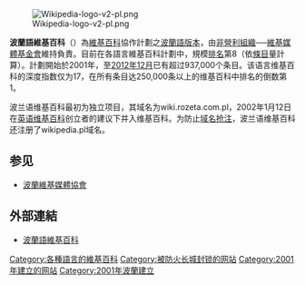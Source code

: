 [[File:Wikipedia-logo-v2-pl.png|right]]

'''波蘭語維基百科'''（{{lang|pl|Wikipedia polskojęzyczna}}）為[[維基百科|維基百科]]協作計劃之[[波蘭語|波蘭語]][[版本|版本]]，由[[非營利組織|非營利組織]]──[[維基媒體基金會|維基媒體基金會]]維持負責。目前在各語言維基百科計劃中，規模[[排名|排名]]第8（依[[條目|條目]]量計算）。計劃開始於2001年，至[[2012年12月|2012年12月]]已有超过937,000个条目。该语言维基百科的深度指数仅为17，在所有条目达250,000条以上的维基百科中排名的倒数第1。

波兰语维基百科最初为独立项目，其域名为wiki.rozeta.com.pl，2002年1月12日在[[英语维基百科|英语维基百科]]创立者的建议下并入维基百科。为防止[[域名抢注|域名抢注]]，波兰语维基百科还注册了wikipedia.pl域名。

== 参见 ==
* [[波蘭維基媒體協會|波蘭維基媒體協會]]

== 外部連結 ==
* [https://pl.wikipedia.org/wiki/Wikipedia:Strona_g%C5%82%C3%B3wna 波蘭語維基百科] {{Wayback|url=https://pl.wikipedia.org/wiki/Wikipedia:Strona_g%C5%82%C3%B3wna |date=20210419193600 }}

{{Wikipedia Editions}}

[[Category:各種語言的維基百科|Category:各種語言的維基百科]]
[[Category:被防火长城封锁的网站|Category:被防火长城封锁的网站]]
[[Category:2001年建立的网站|Category:2001年建立的网站]]
[[Category:2001年波蘭建立|Category:2001年波蘭建立]]

{{Wikipedia-stub}}